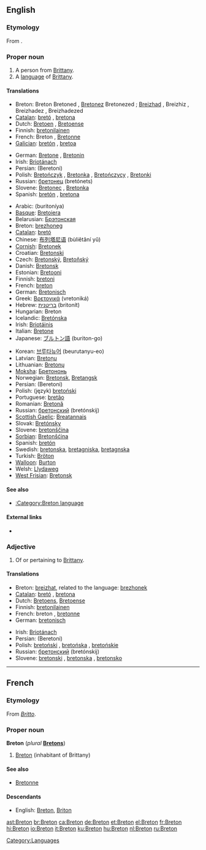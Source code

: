 {{interwiktionary|code=br}}
{{also|breton}}
==English==
{{wikipedia}}

===Etymology===
From {{etyl|fr}} {{term|lang=fr|Breton}}.

===Proper noun===
{{en-proper noun|Bretons}}

# A person from [[Brittany]].
# A [[language]] of [[w:Brittany|Brittany]].

====Translations====
{{trans-top|the people}}
* Breton: Breton {{m}} Bretoned {{p}}, [[Bretonez]] {{f}} Bretonezed {{p}}; [[Breizhad]] {{m}}, Breizhiz {{p}}, Breizhadez {{f}}, Breizhadezed {{p}}
* [[Catalan]]: [[bretó]] {{m}}, [[bretona]] {{f}}
* Dutch: [[Bretoen]] {{m}}, [[Bretoense]] {{f}}
* Finnish: [[bretonilainen]]
* French: Breton {{m}}, [[Bretonne]] {{f}}
* [[Galician]]: [[bretón]] {{m}}, [[bretoa]] {{f}}
{{trans-mid}}
* German: [[Bretone]] {{m}}, [[Bretonin]] {{f}}
* Irish: [[Briotánach]] {{m}}
* Persian: {{fa-Arab|[[برتونی]]}} (Beretoni)
* Polish: [[Bretończyk]] {{m}}, [[Bretonka]] {{f}}, [[Bretończycy]] {{m|p}}, [[Bretonki]] {{f|p}}
* Russian: [[бретонец]] (bretónets) {{m}}
* Slovene: [[Bretonec]] {{m}}, [[Bretonka]] {{f}}
* Spanish: [[bretón]] {{m}}, [[bretona]] {{f}}
{{trans-bottom}}

{{trans-top|the language}}
* Arabic: {{Arab|[[بريتونية]]}} (buritoníya) {{f}}
* [[Basque]]: [[Bretoiera]]
* Belarusian: [[Брэтонская]]
* Breton: [[brezhoneg]] {{m}}
* [[Catalan]]: [[bretó]] {{m}}
* Chinese: [[布列塔尼语]] (bùliětǎní yǔ)
* [[Cornish]]: [[Bretonek]]
* Croatian: [[Bretonski]]
* Czech: [[Bretonský]], [[Bretoňský]]
* Danish: [[Bretonsk]]
* Estonian: [[Bretooni]]
* Finnish: [[bretoni]]
* French: [[breton]] {{m}}
* German: [[Bretonisch]] {{n}}
* Greek: [[Βρετονικά]] (vretoniká) {{n|p}}
* Hebrew: [[בריטנית]] (britonít) {{f}}
* Hungarian: Breton
* Icelandic: [[Bretónska]]
* Irish: [[Briotáinis]] {{f}}
* Italian: [[Bretone]]
* Japanese: [[ブルトン語]] (buriton-go)
{{trans-mid}}
* Korean: [[브루타뉴어]] (beurutanyu-eo)
* Latvian: [[Bretoņu]]
* Lithuanian: [[Bretonų]]
* [[Moksha]]: [[Бретононь]]
* Norwegian: [[Bretonsk]], [[Bretangsk]]
* Persian: {{fa-Arab|[[برتونی]]}} (Beretoni)
* Polish: (język) [[bretoński]] {{m}}
* Portuguese: [[bretão]]
* Romanian: [[Bretonă]]
* Russian: [[бретонский]] (bretónskij)
* [[Scottish Gaelic]]: [[Breatannais]] {{f}}
* Slovak: [[Bretónsky]]
* Slovene: [[bretonščina]] {{f}}
* [[Sorbian]]: [[Bretonšćina]]
* Spanish: [[bretón]] {{m}}
* Swedish: [[bretonska]], [[bretagniska]], [[bretagnska]]
* Turkish: [[Bröton]]
* [[Walloon]]: [[Burton]]
* Welsh: [[Llydaweg]]
* [[West Frisian]]: [[Bretonsk]]
{{trans-bottom}}

====See also====
* [[:Category:Breton language]]

====External links====
* {{ISO 639|link=Ethnologue|1code=br|code=bre}}

===Adjective===
{{en-adj|-}}

# Of or pertaining to [[Brittany]].

====Translations====
{{trans-top|pertaining to Brittany}}
* Breton: [[breizhat]], related to the language: [[brezhonek]]
* [[Catalan]]: [[bretó]] {{m}}, [[bretona]] {{f}}
* Dutch: [[Bretoens]], [[Bretoense]]
* Finnish: [[bretonilainen]]
* French: breton {{m}}, [[bretonne]] {{f}}
* German: [[bretonisch]]
{{trans-mid}}
* Irish: [[Briotánach]]
* Persian: {{fa-Arab|[[برتونی]]}} (Beretoni)
* Polish: [[bretoński]] {{m}}, [[bretońska]] {{f}}, [[bretońskie]] {{n}}
* Russian: [[бретонский]] (bretónskij)
* Slovene: [[bretonski]] {{m}}, [[bretonska]] {{f}}, [[bretonsko]] {{n}}
{{trans-bottom}}

----

==French==

===Etymology===
From {{etyl|la|fr}} ''[[Britto]]''.

===Proper noun===
'''Breton''' {{m}} (''plural'' '''[[Bretons]]''')

# [[#English|Breton]] (inhabitant of Brittany)

====See also====
* [[Bretonne]]

====Descendants====
* English: [[#English|Breton]], [[Briton]]

[[Category:Languages]]

[[ast:Breton]]
[[br:Breton]]
[[ca:Breton]]
[[de:Breton]]
[[et:Breton]]
[[el:Breton]]
[[fr:Breton]]
[[hi:Breton]]
[[io:Breton]]
[[it:Breton]]
[[ku:Breton]]
[[hu:Breton]]
[[nl:Breton]]
[[ru:Breton]]